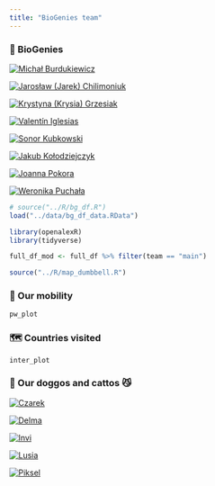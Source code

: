 ```yaml
---
title: "BioGenies team"
---
```


### 🥸 BioGenies
::: {layout-ncol=4}
[![Michał Burdukiewicz ![](fig/logo/MUB_logo.png "Medical University of Białystok"){width='20'} ![](fig/logo/VU_logo.png "Vilnius University"){width='50'}](fig/ppl/mb.jpeg "Michał Burdukiewicz"){}](team/mb.html)

[![Jarosław (Jarek) Chilimoniuk ![](fig/logo/MUB_logo.png "Medical University of Białystok"){width='20'}](fig/ppl/jc.png "Jarosław (Jarek) Chilimoniuk}"){}](team/jc.html)

[![Krystyna (Krysia) Grzesiak ![](fig/logo/UWr_logo.png "University of Wrocław"){width='20'} ![](fig/logo/MUB_logo.png "Medical University of Białystok"){width='20'}](fig/ppl/kg.jpeg "Krystyna (Krysia) Grzesiak with Czarek"){}](team/kg.html)

[![Valentín Iglesias ![](fig/logo/MUB_logo.png "Medical University of Białystok"){width='20'}](fig/ppl/vi.png "Valentín Iglesias"){}](team/vi.html)

[![Sonor Kubkowski ![](fig/logo/UWr_logo.png "University of Wrocław"){width='20'}](fig/ppl/sonor.jpg "Dawid (Sonor) Kubkowski"){}](team/sk.html)

[![Jakub Kołodziejczyk](fig/ppl/jk.jpeg "Jakub Kołodziejczyk"){}](team/jk.html)

[![Joanna Pokora ![](fig/logo/UWr_logo.png "University of Wrocław"){width='20'}](fig/ppl/jp.jpeg "Joanna Pokora"){}](team/jp.html)

[![Weronika Puchała ![](fig/logo/IBB_logo.png "Institute of Biochemistry and Biophysics Polish Academy of Sciences"){width='50'}](fig/ppl/wp.png "Weronika Puchała with Lusia"){}](team/wp.html)

:::

```r
# source("../R/bg_df.R")
load("../data/bg_df_data.RData")

library(openalexR)
library(tidyverse)

full_df_mod <- full_df %>% filter(team == "main")

source("../R/map_dumbbell.R")
```

### 🚀 Our mobility
```r
pw_plot
```

### 🗺️ Countries visited
```r
inter_plot
```

### 🐶 Our doggos and cattos 😼
::: {layout-ncol=4}
[![Czarek](fig/ppl/Czarson.jpeg "Climbing dog"){}]()

[![Delma](fig/ppl/Delma.jpeg "Cuddly dog"){}]()

[![Invi](fig/ppl/invi.jpg "Tiny dog"){}]()

[![Lusia](fig/ppl/Lusia.jpeg "Sleepy dog"){}]()

[![Piksel](fig/ppl/piksel.jpeg "Hot dog"){}]()
:::

